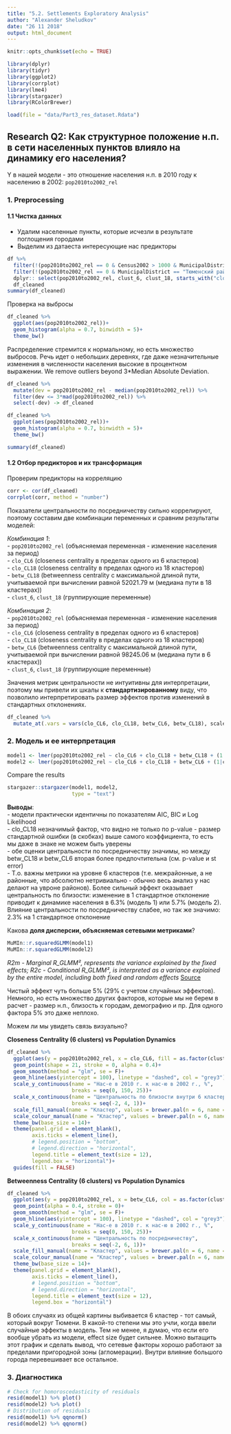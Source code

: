```yaml
---
title: "5.2. Settlements Exploratory Analysis"
author: "Alexander Sheludkov"
date: "26 11 2018"
output: html_document
---
```


```r
knitr::opts_chunk$set(echo = TRUE)
```

```r
library(dplyr)
library(tidyr)
library(ggplot2)
library(corrplot)
library(lme4)
library(stargazer)
library(RColorBrewer)
```

```r
load(file = "data/Part3_res_dataset.Rdata")
```

## Research Q2: Как структурное положение н.п. в сети населенных пунктов влияло на динамику его населения?

Y в нашей модели - это отношение населения н.п. в 2010 году к населению в 2002: `pop2010to2002_rel`

### 1. Preprocessing 

#### 1.1 Чистка данных

 - Удалим населенные пункты, которые исчезли в результате поглощения городами  
 - Выделим из датаеста интересующие нас предикторы  

```r
df %>% 
  filter(!(pop2010to2002_rel == 0 & Census2002 > 1000 & MunicipalDistrict == "Тобольский район")) %>%
  filter(!(pop2010to2002_rel == 0 & MunicipalDistrict == "Тюменский район")) %>% 
  dplyr:: select(pop2010to2002_rel, clust_6, clust_18, starts_with("clo"), starts_with("betw"), -ends_with("w")) ->
  df_cleaned
summary(df_cleaned)
```

Проверка на выбросы  

```r
df_cleaned %>% 
  ggplot(aes(pop2010to2002_rel))+
  geom_histogram(alpha = 0.7, binwidth = 5)+
  theme_bw()
```

Распределение стремится к нормальному, но есть множество выбросов. Речь идет о небольших деревнях, где даже незначительные изменения в численности населения высокие в процентном выражении. We remove outliers beyond 3*Median Absolute Deviation.  

```r
df_cleaned %>% 
  mutate(dev = pop2010to2002_rel - median(pop2010to2002_rel)) %>% 
  filter(dev <= 3*mad(pop2010to2002_rel)) %>% 
  select(-dev) -> df_cleaned

df_cleaned %>% 
  ggplot(aes(pop2010to2002_rel))+
  geom_histogram(alpha = 0.7, binwidth = 5)+
  theme_bw()

summary(df_cleaned)
```


#### 1.2 Отбор предикторов и их трансформация

Проверим предикторы на корреляцию

```r
corr <- cor(df_cleaned)
corrplot(corr, method = "number")
```

Показатели центральности по посредничеству сильно коррелируют, поэтому составим две комбинации переменных и сравним результаты моделей:  

*Комбинация 1*:  
 - `pop2010to2002_rel` (объясняемая переменная - изменение населения за период)  
 - `clo_CL6` (closeness centrality в пределах одного из 6 кластеров)  
 - `clo_CL18` (closeness centrality в пределах одного из 18 кластеров)  
 - `betw_CL18` (betweenness centrality c максимальной длиной пути, учитываемой при вычислении равной 52021.79 м (медиана пути в 18 кластерах))  
 - `clust_6`, `clust_18` (группирующие переменные)  
 
*Комбинация 2*:  
 - `pop2010to2002_rel` (объясняемая переменная - изменение населения за период)  
 - `clo_CL6` (closeness centrality в пределах одного из 6 кластеров)  
 - `clo_CL18` (closeness centrality в пределах одного из 18 кластеров)  
 - `betw_CL6` (betweenness centrality c максимальной длиной пути, учитываемой при вычислении равной 98245.06 м (медиана пути в 6 кластерах))  
 - `clust_6`, `clust_18` (группирующие переменные)  

Значения метрик центральности не интуитивны для интерпретации, поэтому мы привели их шкалы к **стандартизированному** виду, что позволило интерпретировать размер эффектов против изменений в стандартных отклонениях. 

```r
df_cleaned %>% 
  mutate_at(.vars = vars(clo_CL6, clo_CL18, betw_CL6, betw_CL18), scale) -> df_cleaned
```

### 2. Модель и ее интерпретация

```r
model1 <- lmer(pop2010to2002_rel ~ clo_CL6 + clo_CL18 + betw_CL18 + (1|clust_6/clust_18) + (0 + clo_CL6|clust_6) + (0 + clo_CL18|clust_18), REML = F, data = df_cleaned)
model2 <- lmer(pop2010to2002_rel ~ clo_CL6 + clo_CL18 + betw_CL6 + (1|clust_6/clust_18) + (0 + clo_CL6|clust_6) + (0 + clo_CL18|clust_18), REML = F, data = df_cleaned)
```

Compare the results  

```r
stargazer::stargazer(model1, model2,
                     type = "text")
```

**Выводы**:  
 - модели практически идентичны по показателям AIC, BIC и Log Likelihood  
 - clo_CL18 незначимый фактор, что видно не только по p-value - размер стандартной ошибки (в скобках) выше самого коэффициента, то есть мы даже в знаке не можем быть уверены  
 - обе оценки центральности по посредничеству значимы, но между betw_CL18 и betw_CL6 вторая более предпочтительна (см. p-value и st error)  
 - Т.о. важны метрики на уровне 6 кластеров (т.е. межрайонные, а не районные, что абсолютно нетривиально - обычно весь анализ у нас делают на увроне районов). Более сильный эффект оказывает центральность по близости: изменение в 1 стандартное отклонение приводит к динамике населения в 6.3% (модель 1) или 5.7% (модель 2). Влияние центральности по посредничеству слабее, но так же значимо: 2.3% на 1 стандартное отклонение  
 
Какова **доля дисперсии, объясняемая сетевыми метриками**?  

```r
MuMIn::r.squaredGLMM(model1)
MuMIn::r.squaredGLMM(model2)
```
*R2m - Marginal R_GLMM², represents the variance explained by the fixed effects; R2c - Conditional R_GLMM², is interpreted as a variance explained by the entire model, including both fixed and random effects* [Source](https://www.rdocumentation.org/packages/MuMIn/versions/1.40.4/topics/r.squaredGLMM)  

Чистый эффект чуть больше 5% (29% c учетом случайных эффектов). Немного, но есть множество других факторов, которые мы не берем в расчет - размер н.п., близость к городам, демографию и пр. Для одного фактора 5% это даже неплохо.  

Можем ли мы увидеть связь визуально?  

**Closeness Centrality (6 clusters) vs Population Dynamics**  

```r
df_cleaned %>%
  ggplot(aes(y = pop2010to2002_rel, x = clo_CL6, fill = as.factor(clust_6), col = as.factor(clust_6)))+
  geom_point(shape = 21, stroke = 0, alpha = 0.4)+
  geom_smooth(method = "glm", se = F)+
  geom_hline(aes(yintercept = 100), linetype = "dashed", col = "grey3")+
  scale_y_continuous(name = "Нас-е в 2010 г. к нас-ю в 2002 г., %",
                     breaks = seq(0, 150, 25))+
  scale_x_continuous(name = "Центральность по близости внутри 6 кластеров", 
                     breaks = seq(-2, 4, 1))+
  scale_fill_manual(name = "Кластер", values = brewer.pal(n = 6, name = "Dark2"))+
  scale_colour_manual(name = "Кластер", values = brewer.pal(n = 6, name = "Dark2"))+
  theme_bw(base_size = 14)+
  theme(panel.grid = element_blank(),
        axis.ticks = element_line(),
        # legend.position = "bottom",
        # legend.direction = "horizontal",
        legend.title = element_text(size = 12),
        legend.box = "horizontal")+
  guides(fill = FALSE)
```

**Betweenness Centrality (6 clusters) vs Population Dynamics**  

```r
df_cleaned %>%
  ggplot(aes(y = pop2010to2002_rel, x = betw_CL6, col = as.factor(clust_6)))+
  geom_point(alpha = 0.4, stroke = 0)+
  geom_smooth(method = "glm", se = F)+
  geom_hline(aes(yintercept = 100), linetype = "dashed", col = "grey3")+
  scale_y_continuous(name = "Нас-е в 2010 г. к нас-ю в 2002 г., %",
                     breaks = seq(0, 150, 25))+
  scale_x_continuous(name = "Центральность по посредничеству", 
                     breaks = seq(-2, 6, 1))+
  scale_fill_manual(name = "Кластер", values = brewer.pal(n = 6, name = "Dark2"))+
  scale_colour_manual(name = "Кластер", values = brewer.pal(n = 6, name = "Dark2"))+
  theme_bw(base_size = 14)+
  theme(panel.grid = element_blank(),
        axis.ticks = element_line(),
        # legend.position = "bottom",
        # legend.direction = "horizontal",
        legend.title = element_text(size = 12),
        legend.box = "horizontal")
```

В обоих случаях из общей картины выбивается 6 кластер - тот самый, который вокруг Тюмени. В какой-то степени мы это учли, когда ввели случайные эффекты в модель. Тем не менее, я думаю, что если его вообще убрать из модели, effect size будет сильнее. Можно вытащить этот график и сделать вывод, что сетевые факторы хорошо работают за пределами пригородной зоны (агломерации). Внутри влияние большого города перевешивает все остальное.  

### 3. Диагностика

```r
# Check for homoroscedasticity of residuals
resid(model1) %>% plot()
resid(model2) %>% plot()
# Distribution of residuals
resid(model1) %>% qqnorm()
resid(model2) %>% qqnorm()
```